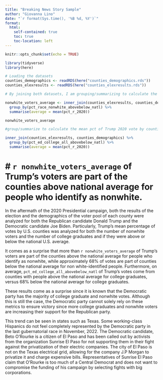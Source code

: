 ```yaml
---
title: "Breaking News Story Sample"
author: "Giovanna Lino"
date: "`r format(Sys.time(), '%B %d, %Y')`"
format:
  html:
    self-contained: true
    toc: true
    toc-location: left
---
```


```r
knitr::opts_chunk$set(echo = TRUE)

library(tidyverse)
library(here)
```

```r

# Loading the datasets
counties_demographics <- readRDS(here("counties_demographics.rds"))
counties_elexresults <- readRDS(here("counties_elexresults.rds"))

```

```r

# By joining both datasets, I am grouping/summarizing to calculate the mean pct of Trump 2020 vote by counties above or below the national average for people who identify as nonwhite.  

nonwhite_voters_average <- inner_join(counties_elexresults, counties_demographics) %>% 
  group_by(pct_race_nonwhite_abovebelow_natl) %>% 
  summarise(average = mean(pct_r_2020))

nonwhite_voters_average


```

```r

#group/summarize to calculate the mean pct of Trump 2020 vote by counties above or below the national average for college graduates (`pct_ed_college_all_abovebelow_natl`).

inner_join(counties_elexresults, counties_demographics) %>% 
  group_by(pct_ed_college_all_abovebelow_natl) %>% 
  summarise(average = mean(pct_r_2020))
```

#  \# `r nonwhite_voters_average` of Trump's voters are part of the counties above national average for people who identify as nonwhite.

In the aftermath of the 2020 Presidential campaign, both the results of the election and the demographics of the voter pool of each county were analyzed for both the Republican candidate Donald Trump and the Democratic candidate Joe Biden. Particularly, Trump's mean percentage of votes by U.S. counties was analyzed for both the number of nonwhite voters and the number of college graduates and if they were above or below the national U.S. average.

It comes as a surprise that more than `r nonwhite_voters_average` of Trump's voters are part of the counties above the national average for people who identify as nonwhite, while approximately 68% of votes are part of counties below the national average for non white-identified people. Furthermore, on average, `pct_ed_college_all_abovebelow_natl` of Trump's votes come from counties with people above the national average for college graduates, versus 68% below the national average for college graduates.

These results come as a surprise since it is known that the Democratic party has the majority of college graduate and nonwhite votes. Although this is still the case, the Democratic party cannot solely rely on these metrics to ensure victory since more college graduates and nonwhite voters are increasing their support for the Republican party.

This trend can be seen in states such as Texas. Some working-class Hispanics do not feel completely represented by the Democratic party in the last gubernatorial race in November, 2022. The Democratic candidate, Beto O'Rourke is a citizen of El Paso and has been called out by activists from the organization Sunrise El Paso for not supporting them in their fight against the privatization of their electric companies. The city of El Paso is not on the Texas electrical grid, allowing for the company J.P Morgan to privatize it and charge expensive bills. Representatives of Sunrise El Paso claim that O'Rourke is too much of a Central Democrat and does not want to compromise the funding of his campaign by selecting fights with big corporations.
